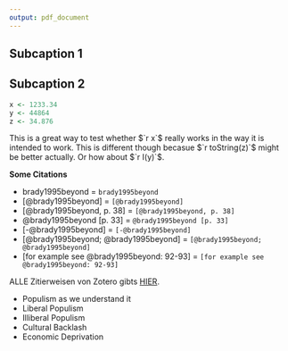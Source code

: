 ```yaml
---
output: pdf_document
---
```


## Subcaption 1

## Subcaption 2


```r
x <- 1233.34
y <- 44864
z <- 34.876
```



This is a great way to test whether $`r x`$ really works in the way it is intended to work. This is different though becasue $`r toString(z)`$ might be better actually. Or how about $`r I(y)`$.


**Some Citations**

* brady1995beyond = `brady1995beyond`
* [@brady1995beyond] = `[@brady1995beyond]`
* [@brady1995beyond, p. 38] = `[@brady1995beyond, p. 38]`
* @brady1995beyond [p. 33]  = `@brady1995beyond [p. 33] `
* [-@brady1995beyond] = `[-@brady1995beyond]`
* [@brady1995beyond; @brady1995beyond] = `[@brady1995beyond; @brady1995beyond]`
* [for example see @brady1995beyond: 92-93] = `[for example see @brady1995beyond: 92-93]`


ALLE Zitierweisen von Zotero gibts [HIER](https://www.zotero.org/styles).


* Populism as we understand it
* Liberal Populism
* Illiberal Populism
* Cultural Backlash
* Economic Deprivation
